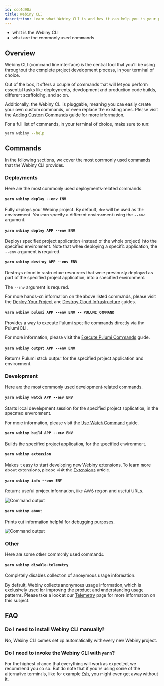 ```yaml
---
id: ccd4d90a
title: Webiny CLI
description: Learn what Webiny CLI is and how it can help you in your project development.
---
```



<Alert type="success" title="What you'll learn">

  - what is the Webiny CLI
  - what are the commonly used commands

</Alert>

## Overview

Webiny CLI (command line interface) is the central tool that you'll be using throughout the complete project development process, in your terminal of choice.

Out of the box, it offers a couple of commands that will let you perform essential tasks like deployments, development and production code builds, different scaffolding, and so on.

Additionally, the Webiny CLI is pluggable, meaning you can easily create your own custom commands, or even replace the existing ones. Please visit the [Adding Custom Commands](/docs/{version}/core-development-concepts/extending-and-customizing/adding-custom-cli-commands) guide for more information.

<Alert type="info">

  For a full list of commands, in your terminal of choice, make sure to run:
  ```bash 
  yarn webiny --help
  ```

</Alert>

## Commands

In the following sections, we cover the most commonly used commands that the Webiny CLI provides.

### Deployments

Here are the most commonly used deployments-related commands.

#### `yarn webiny deploy --env ENV`

Fully deploys your Webiny project. By default, `dev` will be used as the environment. You can specify a different environment using the `--env` argument.

#### `yarn webiny deploy APP --env ENV`

Deploys specified project application (instead of the whole project) into the specified environment. Note that when deploying a specific application, the `--env` argument is required.

#### `yarn webiny destroy APP --env ENV`

Destroys cloud infrastructure resources that were previously deployed as part of the specified project application, into a specified environment.

The `--env` argument is required.

<Alert type="info">

  For more hands-on information on the above listed commands, please visit the [Deploy Your Project](/docs/{version}/core-development-concepts/basics/project-deployment) and [Destroy Cloud Infrastructure](/docs/{version}/infrastructure/basics/destroy-cloud-infrastructure) guides.

</Alert>

#### `yarn webiny pulumi APP --env ENV -- PULUMI_COMMAND`

Provides a way to execute Pulumi specific commands directly via the Pulumi CLI.

<Alert type="info">

  For more information, please visit the [Execute Pulumi Commands](/docs/{version}/infrastructure/pulumi-iac/execute-pulumi-commands) guide.

</Alert>

#### `yarn webiny output APP --env ENV`

Returns Pulumi stack output for the specified project application and environment.

### Development

Here are the most commonly used development-related commands.

#### `yarn webiny watch APP --env ENV` 

Starts local development session for the specified project application, in the specified environment.

<Alert type="info">

  For more information, please visit the [Use Watch Command](/docs/{version}/core-development-concepts/basics/watch-command) guide.

</Alert>

#### `yarn webiny build APP --env ENV`

Builds the specified project application, for the specified environment.

#### `yarn webiny extension` 

Makes it easy to start developing new Webiny extensions. To learn more about extensions, please visit the [Extensions](/docs/{version}/core-development-concepts/basics/extensions) article.

#### `yarn webiny info --env ENV`

Returns useful project information, like AWS region and useful URLs.

<Image src={webinyInfoCommand} title="Command output" />

#### `yarn webiny about`

Prints out information helpful for debugging purposes.

<Image src={webinyAboutCommand} title="Command output" />

### Other

Here are some other commonly used commands.

#### `yarn webiny disable-telemetry`

Completely disables collection of anonymous usage information.

<Alert type="warning" title="Telemetry">

  By default, Webiny collects anonymous usage information, which is exclusively used for improving the product and understanding usage patterns. Please take a look at our [Telemetry](https://www.webiny.com/telemetry/) page for more information on this subject.

</Alert>

## FAQ

### Do I need to install Webiny CLI manually?

No, Webiny CLI comes set up automatically with every new Webiny project.

### Do I need to invoke the Webiny CLI with `yarn`?

For the highest chance that everything will work as expected, we recommend you do so. But do note that if you're using some of the alternative terminals, like for example [Zsh](https://ohmyz.sh/), you might even get away without it.
